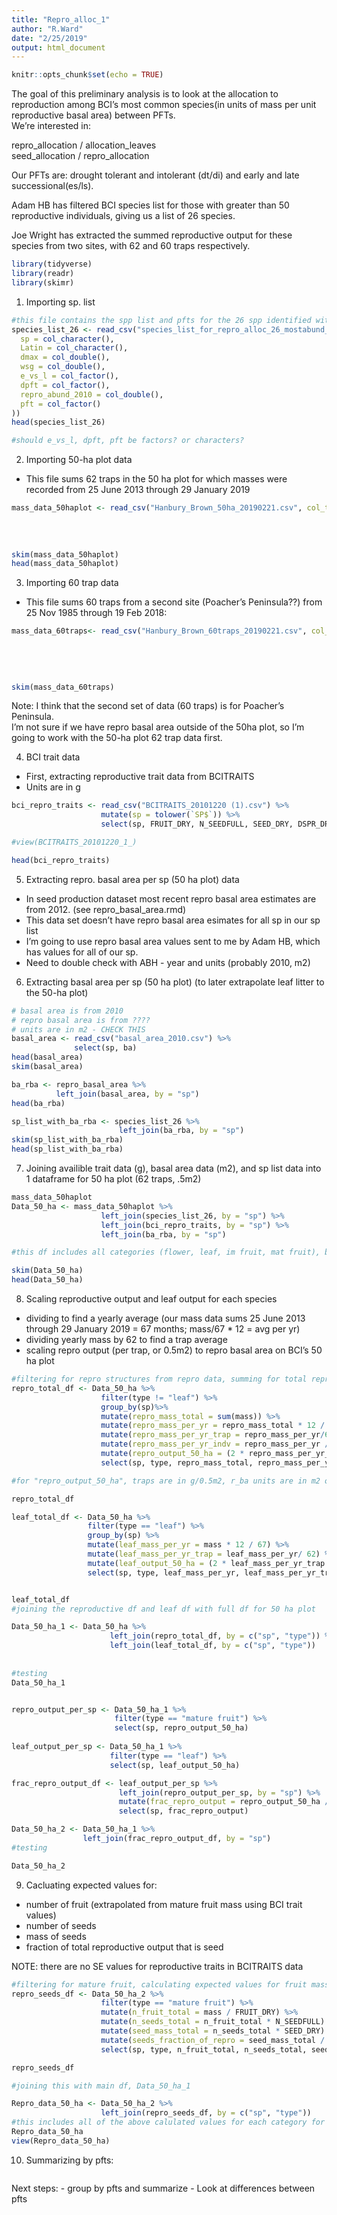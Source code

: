 ```yaml
---
title: "Repro_alloc_1"
author: "R.Ward"
date: "2/25/2019"
output: html_document
---
```


```r
knitr::opts_chunk$set(echo = TRUE)
```

The goal of this preliminary analysis is to look at the allocation to reproduction among BCI's most common species(in units of mass per unit reproductive basal area) between PFTs.     
We're interested in:   

repro_allocation / allocation_leaves  
seed_allocation / repro_allocation  

Our PFTs are: drought tolerant and intolerant (dt/di) and early and late successional(es/ls).  

Adam HB has filtered BCI species list for those with greater than 50 reproductive individuals, giving us a list of 26 species.   

Joe Wright has extracted the summed reproductive output for these species from two sites, with 62 and 60 traps respectively.

```r
library(tidyverse)
library(readr)
library(skimr)
```

1.  Importing sp. list  

```r
#this file contains the spp list and pfts for the 26 spp identified with more than 50 repro individuals
species_list_26 <- read_csv("species_list_for_repro_alloc_26_mostabund_sp.csv", col_types = cols(
  sp = col_character(),
  Latin = col_character(),
  dmax = col_double(),
  wsg = col_double(),
  e_vs_l = col_factor(),
  dpft = col_factor(),
  repro_abund_2010 = col_double(),
  pft = col_factor()
))
head(species_list_26)

#should e_vs_l, dpft, pft be factors? or characters? 

```

2. Importing 50-ha plot data  
- This file sums 62 traps in the 50 ha plot for which masses were recorded from 25 June 2013 through 29 January 2019
```r
mass_data_50haplot <- read_csv("Hanbury_Brown_50ha_20190221.csv", col_types = cols(sp = col_character(), 
                                                                                   type = col_factor(), 
                                                                                   mass = col_double(),
                                                                                   Freq = col_double())
                                                                                      )
skim(mass_data_50haplot)
head(mass_data_50haplot)

```

3. Importing 60 trap data  
- This file sums 60 traps from a second site (Poacher's Peninsula??) from 25 Nov 1985 through 19 Feb 2018:
```r
mass_data_60traps<- read_csv("Hanbury_Brown_60traps_20190221.csv", col_types = cols(
                                                                                      sp = col_character(), 
                                                                                      type = col_factor(), 
                                                                                      mass = col_double(),
                                                                                      Freq = col_double()
                                                                                      ))
skim(mass_data_60traps)
```


Note: I think that the second set of data (60 traps) is for Poacher's Peninsula.    
I'm not sure if we have repro basal area outside of the 50ha plot, so I'm going to work with the 50-ha plot 62 trap data first.   

4. BCI trait data  
- First, extracting reproductive trait data from BCITRAITS 
- Units are in g

```r
bci_repro_traits <- read_csv("BCITRAITS_20101220 (1).csv") %>%
                    mutate(sp = tolower(`SP$`)) %>%
                    select(sp, FRUIT_DRY, N_SEEDFULL, SEED_DRY, DSPR_DRY)

#view(BCITRAITS_20101220_1_)

head(bci_repro_traits) 
```

5. Extracting repro. basal area per sp (50 ha plot) data
 - In seed production dataset most recent repro basal area estimates are from 2012. (see repro_basal_area.rmd)
 - This data set doesn't have repro basal area esimates for all sp in our sp list
 - I'm going to use repro basal area values sent to me by Adam HB, which has values for all of our sp.
 - Need to double check with ABH - year and units (probably 2010, m2)
 
6. Extracting basal area per sp (50 ha plot) (to later extrapolate leaf litter to the 50-ha plot)

 
```r
# basal area is from 2010
# repro basal area is from ????
# units are in m2 - CHECK THIS
basal_area <- read_csv("basal_area_2010.csv") %>%
              select(sp, ba)
head(basal_area)
skim(basal_area)

ba_rba <- repro_basal_area %>%
          left_join(basal_area, by = "sp")
head(ba_rba)

sp_list_with_ba_rba <- species_list_26 %>%
                        left_join(ba_rba, by = "sp")
skim(sp_list_with_ba_rba)
head(sp_list_with_ba_rba)


```


7. Joining availible trait data (g), basal area data (m2), and sp list data into 1 dataframe for 50 ha plot (62 traps, .5m2)

```r
mass_data_50haplot
Data_50_ha <- mass_data_50haplot %>%
                    left_join(species_list_26, by = "sp") %>%
                    left_join(bci_repro_traits, by = "sp") %>%
                    left_join(ba_rba, by = "sp")

#this df includes all categories (flower, leaf, im fruit, mat fruit), bci repro traits, repro ba, total ba, pfts 

skim(Data_50_ha)
head(Data_50_ha)

```

8. Scaling reproductive output and leaf output for each species
  - dividing to find a yearly average (our mass data sums 25 June 2013 through 29 January 2019 = 67 months; mass/67  * 12 = avg per yr)
  - dividing yearly mass by 62 to find a trap average
  - scaling repro output (per trap, or 0.5m2) to repro basal area on BCI's 50 ha plot 
  

```r
#filtering for repro structures from repro data, summing for total repro mass per sp, and per reproductive individuals of that sp
repro_total_df <- Data_50_ha %>%
                    filter(type != "leaf") %>%
                    group_by(sp)%>%
                    mutate(repro_mass_total = sum(mass)) %>%
                    mutate(repro_mass_per_yr = repro_mass_total * 12 / 67) %>%
                    mutate(repro_mass_per_yr_trap = repro_mass_per_yr/62) %>%
                    mutate(repro_mass_per_yr_indv = repro_mass_per_yr / repro_abund_2010) %>%
                    mutate(repro_output_50_ha = (2 * repro_mass_per_yr_trap * r_ba)) %>%
                    select(sp, type, repro_mass_total, repro_mass_per_yr_indv, repro_mass_per_yr, repro_mass_per_yr_trap, repro_output_50_ha)

#for "repro_output_50_ha", traps are in g/0.5m2, r_ba units are in m2 of 50-ha plot, reult is in g/yr output for repro basal area of 50-ha plot

repro_total_df

leaf_total_df <- Data_50_ha %>%
                 filter(type == "leaf") %>%
                 group_by(sp) %>%
                 mutate(leaf_mass_per_yr = mass * 12 / 67) %>%
                 mutate(leaf_mass_per_yr_trap = leaf_mass_per_yr/ 62) %>%
                 mutate(leaf_output_50_ha = (2 * leaf_mass_per_yr_trap * ba)) %>%
                 select(sp, type, leaf_mass_per_yr, leaf_mass_per_yr_trap, leaf_output_50_ha)


leaf_total_df
#joining the reproductive df and leaf df with full df for 50 ha plot 

Data_50_ha_1 <- Data_50_ha %>%
                      left_join(repro_total_df, by = c("sp", "type")) %>%
                      left_join(leaf_total_df, by = c("sp", "type"))
                      
                      
#testing
Data_50_ha_1


repro_output_per_sp <- Data_50_ha_1 %>%
                       filter(type == "mature fruit") %>%
                       select(sp, repro_output_50_ha)
  
leaf_output_per_sp <- Data_50_ha_1 %>%
                      filter(type == "leaf") %>%
                      select(sp, leaf_output_50_ha)

frac_repro_output_df <- leaf_output_per_sp %>%
                        left_join(repro_output_per_sp, by = "sp") %>%
                        mutate(frac_repro_output = repro_output_50_ha / leaf_output_50_ha) %>%
                        select(sp, frac_repro_output)

Data_50_ha_2 <- Data_50_ha_1 %>%
                left_join(frac_repro_output_df, by = "sp")
#testing

Data_50_ha_2

```

9. Cacluating expected values for:  
- number of fruit (extrapolated from mature fruit mass using BCI trait values)
- number of seeds
- mass of seeds
- fraction of total reproductive output that is seed

NOTE: there are no SE values for reproductive traits in BCITRAITS data

```r
#filtering for mature fruit, calculating expected values for fruit mass, seed #, seed mass, seed_mass/repro_mass
repro_seeds_df <- Data_50_ha_2 %>%
                    filter(type == "mature fruit") %>%
                    mutate(n_fruit_total = mass / FRUIT_DRY) %>%
                    mutate(n_seeds_total = n_fruit_total * N_SEEDFULL) %>%
                    mutate(seed_mass_total = n_seeds_total * SEED_DRY) %>%
                    mutate(seeds_fraction_of_repro = seed_mass_total / repro_mass_total) %>%
                    select(sp, type, n_fruit_total, n_seeds_total, seed_mass_total, seeds_fraction_of_repro)

repro_seeds_df

#joining this with main df, Data_50_ha_1

Repro_data_50_ha <- Data_50_ha_2 %>%
                    left_join(repro_seeds_df, by = c("sp", "type"))
#this includes all of the above calulated values for each category for each species
Repro_data_50_ha
view(Repro_data_50_ha)

```


10. Summarizing by pfts: 

```r


```









 Next steps: 
- group by pfts and summarize 
- Look at differences between pfts






  
  


